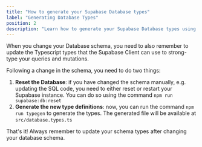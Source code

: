 ```yaml
---
title: "How to generate your Supabase Database types"
label: "Generating Database Types"
position: 2
description: "Learn how to generate your Supabase Database types using the typegen command"
---
```


When you change your Database schema, you need to also remember to update the Typescript types that the Supabase Client can use to strong-type your queries and mutations.

Following a change in the schema, you need to do two things:

1. **Reset the Database**: if you have changed the schema manually, e.g. updating the SQL code, you need to either reset or restart your Supabase instance. You can do so using the command `npm run supabase:db:reset`
2. **Generate the new type definitions**: now, you can run the command `npm run typegen` to generate the types. The generated file will be available at `src/database.types.ts`

That's it! Always remember to update your schema types after changing your database schema.